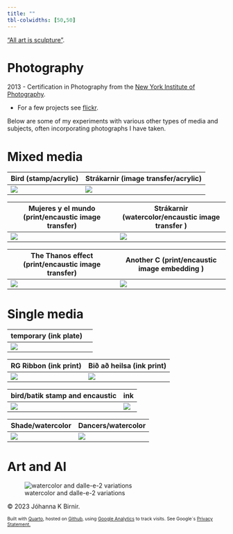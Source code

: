```yaml
---
title: ""
tbl-colwidths: [50,50]
---
```


<!-- Google tag (gtag.js) -->

```{=html}
<script async src="https://www.googletagmanager.com/gtag/js?id=G-LPJSR1NJ6X"></script>
```

```{=html}
<script>
  window.dataLayer = window.dataLayer || [];
  function gtag(){dataLayer.push(arguments);}
  gtag('js', new Date());

  gtag('config', 'G-LPJSR1NJ6X');
</script>
```

["All art is sculpture"](https://johannahel.ga/cv/).

# Photography

2013 - Certification in Photography from the [New York Institute of Photography](https://www.nyip.edu).

-   For a few projects see [flickr](https://www.flickr.com/photos/jkbirnir/albums).

Below are some of my experiments with various other types of media and subjects, often incorporating photographs I have taken.

# Mixed media

| Bird (stamp/acrylic)  | Strákarnir (image transfer/acrylic) |
|-----------------------|-------------------------------------|
| ![](images/art22.jpg) | ![](images/art23.jpg)               |

| Mujeres y el mundo (print/encaustic image transfer) | Strákarnir (watercolor/encaustic image transfer ) |
|----|----|
| ![](images/art1.jpeg) | ![](images/art2.jpg) |

| The Thanos effect (print/encaustic image transfer) | Another C (print/encaustic image embedding ) |
|----|----|
| ![](images/art19.jpg) | ![](images/art20.jpg) |

# Single media

| temporary (ink plate) |     |
|-----------------------|-----|
| ![](images/art8.jpg)  |     |

| RG Ribbon (ink print) | Bið að heilsa (ink print) |
|-----------------------|---------------------------|
| ![](images/art4.jpg)  | ![](images/art3.jpg)      |

| bird/batik stamp and encaustic | ink                  |
|--------------------------------|----------------------|
| ![](images/art6.jpg)           | ![](images/art7.jpg) |

| Shade/watercolor     | Dancers/watercolor    |
|----------------------|-----------------------|
| ![](images/art5.jpg) | ![](images/art21.png) |

# Art and AI

![watercolor and dalle-e-2 variations](images/art18.png)

© 2023 Jóhanna K Birnir.

::: {style="font-size: 75%;"}
Built with [Quarto](https://quarto.org/), hosted on [Github](https://github.com/jkbirnir), using [Google Analytics](https://analytics.withgoogle.com/) to track visits. See Google´s [Privacy Statement.](https://policies.google.com/privacy)
:::
